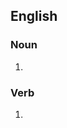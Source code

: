 ==English==

===Noun===
{{head|en|noun plural form}}

# {{plural of|trephine|lang=en}}

===Verb===
{{head|en|verb form}}

# {{en-third-person singular of|trephine}}